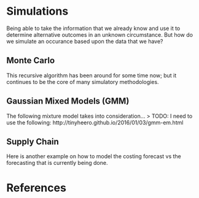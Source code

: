 # Simulations

Being able to take the information that we already know and use it to determine alternative outcomes in an unknown circumstance. But how do we simulate an occurance based upon the data that we have? 


## Monte Carlo 
This recursive algorithm has been around for some time now; but it continues to be the core of many simulatory methodologies. 

## Gaussian Mixed Models (GMM)
The following mixture model takes into consideration... 
> TODO: I need to use the following: http://tinyheero.github.io/2016/01/03/gmm-em.html

## Supply Chain 
Here is another example on how to model the costing forecast vs the forecasting that is currently being done. 

# References 
